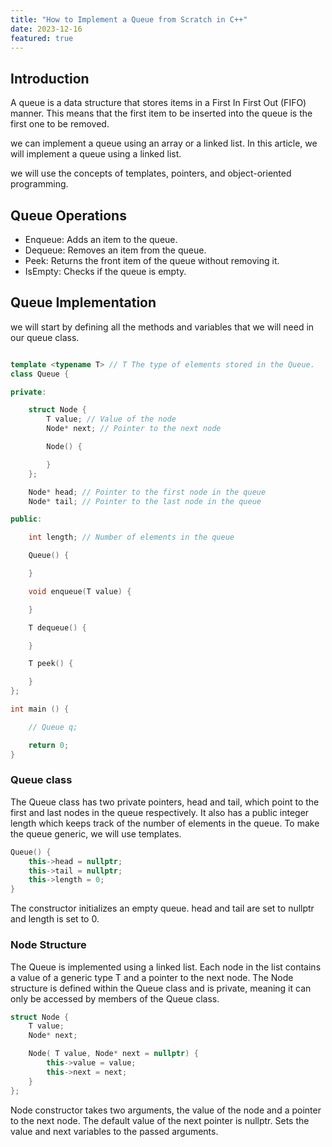 ```yaml
---
title: "How to Implement a Queue from Scratch in C++"
date: 2023-12-16
featured: true
---
```


## Introduction

A queue is a data structure that stores items in a First In First Out (FIFO) manner. This means that the first item to be inserted into the queue is the first one to be removed.

we can implement a queue using an array or a linked list. In this article, we will implement a queue using a linked list.

we will use the concepts of templates, pointers, and object-oriented programming.

## Queue Operations

- Enqueue: Adds an item to the queue.
- Dequeue: Removes an item from the queue.
- Peek: Returns the front item of the queue without removing it.
- IsEmpty: Checks if the queue is empty.

## Queue Implementation

we will start by defining all the methods and variables that we will need in our queue class.

```cpp

template <typename T> // T The type of elements stored in the Queue.
class Queue {

private:

    struct Node {
        T value; // Value of the node
        Node* next; // Pointer to the next node

        Node() {

        }
    };

    Node* head; // Pointer to the first node in the queue
    Node* tail; // Pointer to the last node in the queue

public:

    int length; // Number of elements in the queue

    Queue() {

    }

    void enqueue(T value) {

    }

    T dequeue() {

    }

    T peek() {

    }
};

int main () {

    // Queue q;

    return 0;
}

```

### Queue class

The Queue class has two private pointers, head and tail, which point to the first and last nodes in the queue respectively.
It also has a public integer length which keeps track of the number of elements in the queue.
To make the queue generic, we will use templates.

```cpp
Queue() {
    this->head = nullptr;
    this->tail = nullptr;
    this->length = 0;
}
```

The constructor initializes an empty queue. head and tail are set to nullptr and length is set to 0.

### Node Structure

The Queue is implemented using a linked list.
Each node in the list contains a value of a generic type T and a pointer to the next node.
The Node structure is defined within the Queue class and is private,
meaning it can only be accessed by members of the Queue class.

```cpp
struct Node {
    T value;
    Node* next;

    Node( T value, Node* next = nullptr) {
        this->value = value;
        this->next = next;
    }
};
```

Node constructor takes two arguments, the value of the node and a pointer to the next node.
The default value of the next pointer is nullptr. Sets the value and next variables to the passed arguments.
